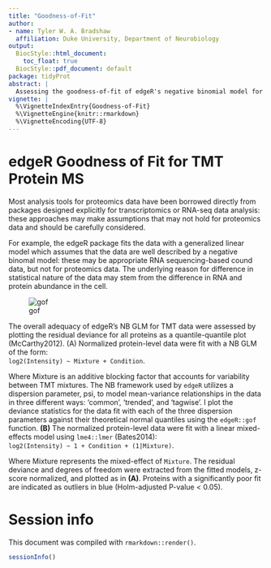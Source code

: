 ```yaml
---
title: "Goodness-of-Fit"
author:
- name: Tyler W. A. Bradshaw
  affiliation: Duke University, Department of Neurobiology
output:
  BiocStyle::html_document:
    toc_float: true
  BiocStyle::pdf_document: default
package: tidyProt
abstract: |
  Assessing the goodness-of-fit of edgeR's negative binomial model for TMT proteomics.
vignette: |
  %\VignetteIndexEntry{Goodness-of-Fit}
  %\VignetteEngine{knitr::rmarkdown}
  %\VignetteEncoding{UTF-8}
---
```


# edgeR Goodness of Fit for TMT Protein MS

Most analysis tools for proteomics data have been borrowed directly from
packages designed explicitly for transcriptomics or RNA-seq data analysis: these
approaches may make assumptions that may not hold for proteomics data and should
be carefully considered.

For example, the edgeR package fits the data with a generalized linear model
which assumes that the data are well described by a negative binomal model:
these may be appropriate RNA sequencing-based cound data, but not for proteomics
data. The underlying reason for difference in statistical nature of the data may
stem from the difference in RNA and protein abundance in the cell.

![gof](./figs/gof.png)

The overall adequacy of edgeR's NB GLM for TMT data were assessed by plotting
the residual deviance for all proteins as a quantile-quantile plot
(McCarthy2012). (A) Normalized protein-level data were fit with a NB GLM of the
form:   
`log2(Intensity) ~ Mixture + Condition`.

Where Mixture is an additive blocking factor that accounts for variability
between TMT mixtures.  The NB framework used by `edgeR` utilizes a dispersion
parameter, psi, to model mean-variance relationships in the data in three
different ways: 'common', 'trended', and 'tagwise'.  I plot the deviance
statistics for the data fit with each of the three dispersion parameters against
their theoretical normal quantiles using the `edgeR::gof` function. __(B)__ The
normalized protein-level data were fit with a linear mixed-effects model using
`lme4::lmer` (Bates2014):  
`log2(Intensity) ~ 1 + Condition + (1|Mixture)`. 	  
 
Where Mixture represents the mixed-effect of `Mixture`. The residual deviance
and degrees of freedom were extracted from the fitted models, z-score
normalized, and plotted as in __(A)__. Proteins with a significantly poor fit are
indicated as outliers in blue (Holm-adjusted P-value < 0.05).

# Session info {.unnumbered}

This document was compiled with `rmarkdown::render()`.

```r
sessionInfo()
```
